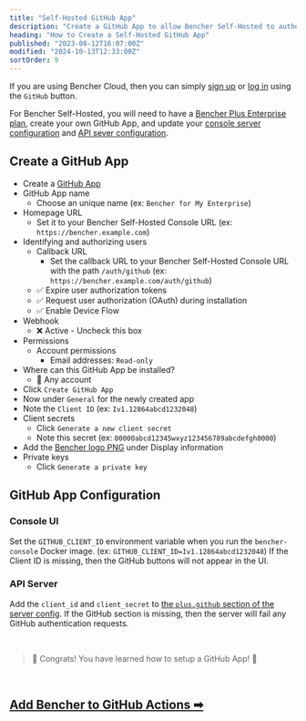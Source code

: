 ```yaml
---
title: "Self-Hosted GitHub App"
description: "Create a GitHub App to allow Bencher Self-Hosted to authenticate with GitHub"
heading: "How to Create a Self-Hosted GitHub App"
published: "2023-08-12T16:07:00Z"
modified: "2024-10-13T12:33:00Z"
sortOrder: 9
---
```


If you are using Bencher Cloud, then you can simply [sign up](/auth/signup) or [log in](/auth/login)
using the `GitHub` button.

For Bencher Self-Hosted, you will need to have a [Bencher Plus Enterprise plan][bencher plus enterprise], create your own GitHub App, and update your [console server configuration][console config] and [API sever configuration][server config].

[bencher plus enterprise]: /pricing/?level=enterprise
[console config]: /docs/reference/console-config/
[server config]: /docs/reference/server-config/

## Create a GitHub App

- Create a [GitHub App](https://docs.github.com/en/apps/creating-github-apps/registering-a-github-app/registering-a-github-app#registering-a-github-app)
- GitHub App name
  - Choose an unique name (ex: `Bencher for My Enterprise`)
- Homepage URL
  - Set it to your Bencher Self-Hosted Console URL (ex: `https://bencher.example.com`)
- Identifying and authorizing users
  - Callback URL
    - Set the callback URL to your Bencher Self-Hosted Console URL with the path `/auth/github` (ex: `https://bencher.example.com/auth/github`)
  - ✅ Expire user authorization tokens
  - ✅ Request user authorization (OAuth) during installation
  - ✅ Enable Device Flow
- Webhook
  - ❌ Active - Uncheck this box
- Permissions
  - Account permissions
    - Email addresses: `Read-only`
- Where can this GitHub App be installed?
  - 🔘 Any account
- Click `Create GitHub App`
- Now under `General` for the newly created app
- Note the `Client ID` (ex: `Iv1.12864abcd1232048`)
- Client secrets
  - Click `Generate a new client secret`
  - Note this secret (ex: `00000abcd12345wxyz123456789abcdefgh0000`)
- Add the [Bencher logo PNG](/brand/) under Display information
- Private keys
  - Click `Generate a private key`

## GitHub App Configuration

### Console UI
Set the `GITHUB_CLIENT_ID` environment variable when you run the `bencher-console` Docker image. (ex: `GITHUB_CLIENT_ID=Iv1.12864abcd1232048`) If the Client ID is missing, then the GitHub buttons will not appear in the UI.

### API Server
Add the `client_id` and `client_secret` to [the `plus.github` section of the server config](/docs/reference/server-config/#plusgithub). If the GitHub section is missing, then the server will fail any GitHub authentication requests.

<br/>

> 🐰 Congrats! You have learned how to setup a GitHub App! 🎉

<br/>

<h2><a href="/docs/how-to/github-actions/">Add Bencher to GitHub Actions ➡</a></h2>
